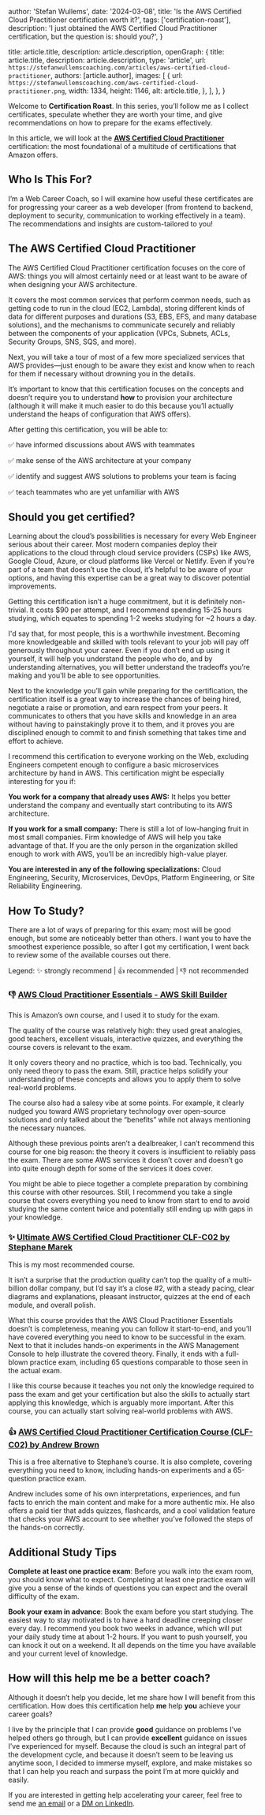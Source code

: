 
  author: 'Stefan Wullems',
  date: '2024-03-08',
  title: 'Is the AWS Certified Cloud Practitioner certification worth it?',
  tags: ['certification-roast'],
  description:
    'I just obtained the AWS Certified Cloud Practitioner certification, but the question is: should you?',
}

  title: article.title,
  description: article.description,
  openGraph: {
    title: article.title,
    description: article.description,
    type: 'article',
    url: `https://stefanwullemscoaching.com/articles/aws-certified-cloud-practitioner`,
    authors: [article.author],
    images: [
      {
        url: `https://stefanwullemscoaching.com/aws-certified-cloud-practitioner.png`,
        width: 1334,
        height: 1146,
        alt: article.title,
      },
    ],
  },
}


Welcome to **Certification Roast**. In this series, you’ll follow me as I collect certificates, speculate whether they are worth your time, and give recommendations on how to prepare for the exams effectively.

In this article, we will look at the **[AWS Certified Cloud Practitioner](https://aws.amazon.com/certification/certified-cloud-practitioner/)** certification: the most foundational of a multitude of certifications that Amazon offers.

<AWSCertifications highlighted="foundational-cloud-practitioner" />

## Who Is This For?

I’m a Web Career Coach, so I will examine how useful these certificates are for progressing your career as a web developer (from frontend to backend, deployment to security, communication to working effectively in a team). 
The recommendations and insights are custom-tailored to you!

## The AWS Certified Cloud Practitioner

The AWS Certified Cloud Practitioner certification focuses on the core of AWS: things you will almost certainly need or at least want to be aware of when designing your AWS architecture.

It covers the most common services that perform common needs, such as getting code to run in the cloud (EC2, Lambda), storing different kinds of data for different purposes and durations (S3, EBS, EFS, and many database solutions), and the mechanisms to communicate securely and reliably between the components of your application (VPCs, Subnets, ACLs, Security Groups, SNS, SQS, and more).

Next, you will take a tour of most of a few more specialized services that AWS provides—just enough to be aware they exist and know when to reach for them if necessary without drowning you in the details.

It’s important to know that this certification focuses on the concepts and doesn’t require you to understand **how** to provision your architecture (although it will make it much easier to do this because you’ll actually understand the heaps of configuration that AWS offers).

After getting this certification, you will be able to:

✅ have informed discussions about AWS with teammates

✅ make sense of the AWS architecture at your company

✅ identify and suggest AWS solutions to problems your team is facing

✅ teach teammates who are yet unfamiliar with AWS

## Should you get certified?

Learning about the cloud’s possibilities is necessary for every Web Engineer serious about their career. Most modern companies deploy their applications to the cloud through cloud service providers (CSPs) like AWS, Google Cloud, Azure, or cloud platforms like Vercel or Netlify. Even if you’re part of a team that doesn’t use the cloud, it’s helpful to be aware of your options, and having this expertise can be a great way to discover potential improvements.

Getting this certification isn’t a huge commitment, but it is definitely non-trivial. It costs $90 per attempt, and I recommend spending 15-25 hours studying, which equates to spending 1-2 weeks studying for ~2 hours a day. 

I'd say that, for most people, this is a worthwhile investment. Becoming more knowledgeable and skilled with tools relevant to your job will pay off generously throughout your career. Even if you don’t end up using it yourself, it will help you understand the people who do, and by understanding alternatives, you will better understand the tradeoffs you’re making and you'll be able to see opportunities.

Next to the knowledge you’ll gain while preparing for the certification, the certification itself is a great way to increase the chances of being hired, negotiate a raise or promotion, and earn respect from your peers. It communicates to others that you have skills and knowledge in an area without having to painstakingly prove it to them, and it proves you are disciplined enough to commit to and finish something that takes time and effort to achieve.

I recommend this certification to everyone working on the Web, excluding Engineers competent enough to configure a basic microservices architecture by hand in AWS. This certification might be especially interesting for you if:

**You work for a company that already uses AWS:** It helps you better understand the company and eventually start contributing to its AWS architecture.

**If you work for a small company:** There is still a lot of low-hanging fruit in most small companies. Firm knowledge of AWS will help you take advantage of that. If you are the only person in the organization skilled enough to work with AWS, you’ll be an incredibly high-value player.

**You are interested in any of the following specializations:** Cloud Engineering, Security, Microservices, DevOps, Platform Engineering, or Site Reliability Engineering.

## How To Study?

There are a lot of ways of preparing for this exam; most will be good enough, but some are noticeably better than others. I want you to have the smoothest experience possible, so after I got my certification, I went back to review some of the available courses out there.

Legend: ✨ strongly recommend | 👍 recommended | 👎 not recommended

### 👎 [**AWS Cloud Practitioner Essentials - AWS Skill Builder**](https://explore.skillbuilder.aws/learn/course/external/view/elearning/134/aws-cloud-practitioner-essentials)

This is Amazon’s own course, and I used it to study for the exam. 

The quality of the course was relatively high: they used great analogies, good teachers, excellent visuals, interactive quizzes, and everything the course covers is relevant to the exam. 

It only covers theory and no practice, which is too bad. Technically, you only need theory to pass the exam. Still, practice helps solidify your understanding of these concepts and allows you to apply them to solve real-world problems.

The course also had a salesy vibe at some points. For example, it clearly nudged you toward AWS proprietary technology over open-source solutions and only talked about the “benefits” while not always mentioning the necessary nuances.

Although these previous points aren’t a dealbreaker, I can’t recommend this course for one big reason: the theory it covers is insufficient to reliably pass the exam. There are some AWS services it doesn’t cover and doesn’t go into quite enough depth for some of the services it does cover.

You might be able to piece together a complete preparation by combining this course with other resources. Still, I recommend you take a single course that covers everything you need to know from start to end to avoid studying the same content twice and potentially still ending up with gaps in your knowledge.

### ✨  **[Ultimate AWS Certified Cloud Practitioner CLF-C02 by Stephane Marek](https://www.udemy.com/course/aws-certified-cloud-practitioner-new)**

This is my most recommended course. 

It isn’t a surprise that the production quality can’t top the quality of a multi-billion dollar company, but I’d say it’s a close #2, with a steady pacing, clear diagrams and explanations, pleasant instructor, quizzes at the end of each module, and overall polish.

What this course provides that the AWS Cloud Practitioner Essentials doesn’t is completeness, meaning you can follow it start-to-end, and you’ll have covered everything you need to know to be successful in the exam. Next to that it includes hands-on experiments in the AWS Management Console to help illustrate the covered theory. Finally, it ends with a full-blown practice exam, including 65 questions comparable to those seen in the actual exam.

I like this course because it teaches you not only the knowledge required to pass the exam and get your certification but also the skills to actually start applying this knowledge, which is arguably more important. After this course, you can actually start solving real-world problems with AWS.

### 👍 **[AWS Certified Cloud Practitioner Certification Course (CLF-C02) by Andrew Brown](https://www.youtube.com/watch?v=NhDYbskXRgc)** 

This is a free alternative to Stephane’s course. It is also complete, covering everything you need to know, including hands-on experiments and a 65-question practice exam. 

Andrew includes some of his own interpretations, experiences, and fun facts to enrich the main content and make for a more authentic mix. He also offers a paid tier that adds quizzes, flashcards, and a cool validation feature that checks your AWS account to see whether you’ve followed the steps of the hands-on correctly.

## Additional Study Tips

**Complete at least one practice exam**: Before you walk into the exam room, you should know what to expect. Completing at least one practice exam will give you a sense of the kinds of questions you can expect and the overall difficulty of the exam.

**Book your exam in advance**: Book the exam before you start studying. The easiest way to stay motivated is to have a hard deadline creeping closer every day. I recommend you book two weeks in advance, which will put your daily study time at about 1-2 hours. If you want to push yourself, you can knock it out on a weekend. It all depends on the time you have available and your current level of knowledge.

## How will this help me be a better coach?

Although it doesn’t help you decide, let me share how I will benefit from this certification. How does this certification help **me** help **you** achieve your career goals? 

I live by the principle that I can provide **good** guidance on problems I’ve helped others go through, but I can provide **excellent** guidance on issues I’ve experienced for myself. Because the cloud is such an integral part of the development cycle, and because it doesn’t seem to be leaving us anytime soon, I decided to immerse myself, explore, and make mistakes so that I can help you reach and surpass the point I’m at more quickly and easily.

If you are interested in getting help accelerating your career, feel free to send me [an email](mailto:stefan@stefanwullemscoaching.com) or a [DM on LinkedIn](https://www.linkedin.com/in/stefan-wullems-572854242/).